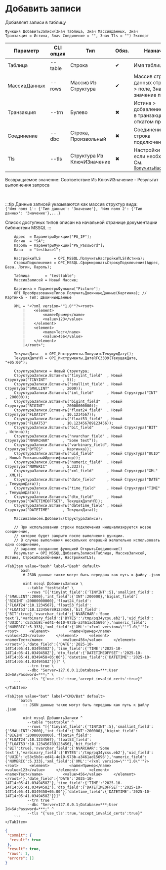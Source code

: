 ﻿---
sidebar_position: 10
description: Добавить записи и другие функции для работы с MSSQL в Открытом пакете интеграций - бесплатной open-source библиотеке интеграций для 1С:Предприятие 8, OneScript и CLI
keywords: [1C, 1С, 1С:Предприятие, 1С:Предприятие 8.3, API, Интеграция, Сервисы, Обмен, OneScript, CLI, MSSQL]
---


# Добавить записи
 Добавляет записи в таблицу



`Функция ДобавитьЗаписи(Знач Таблица, Знач МассивДанных, Знач Транзакция = Истина, Знач Соединение = "", Знач Tls = "") Экспорт`

  | Параметр | CLI опция | Тип | Обяз. | Назначение |
  |-|-|-|-|-|
  | Таблица | --table | Строка | &#x2714; | Имя таблицы |
  | МассивДанных | --rows | Массив Из Структура | &#x2714; | Массив структур данных строк: Ключ > поле, Значение > значение поля |
  | Транзакция | --trn | Булево | &#x2716; | Истина > добавление записей в транзакции с откатом при ошибке |
  | Соединение | --dbc | Строка, Произвольный | &#x2716; | Соединение или строка подключения |
  | Tls | --tls | Структура Из КлючИЗначение | &#x2716; | Настройки TLS, если необходимо. См. [`ПолучитьНастройкиTls`](/docs/MSSQL/Common-methods/Get-tls-settings) |

  
  Возвращаемое значение:   Соответствие Из КлючИЗначение - Результат выполнения запроса

<br/>

:::tip
Данные записей указываются как массив структур вида:<br/>`{'Имя поля 1': {'Тип данных': 'Значение'}, 'Имя поля 2': {'Тип данных': 'Значение'},...}`

Список доступных типов описан на начальной странице документации библиотеки MSSQL
:::
<br/>


```bsl title="Пример использования для 1С:Предприятие/OneScript"
    Адрес  = ПараметрыФункции["PG_IP"];
    Логин  = "SA";
    Пароль = ПараметрыФункции["PG_Password"];
    База   = "testbase1";

    НастройкиTLS      = OPI_MSSQL.ПолучитьНастройкиTLS(Истина);
    СтрокаПодключения = OPI_MSSQL.СформироватьСтрокуПодключения(Адрес, База, Логин, Пароль);

    Таблица       = "testtable";
    МассивЗаписей = Новый Массив;

    Картинка = ПараметрыФункции["Picture"];
    OPI_ПреобразованиеТипов.ПолучитьДвоичныеДанные(Картинка); // Картинка - Тип: ДвоичныеДанные

    XML = "<?xml version=""1.0""?><root>
        |    <element>
        |        <name>Пример</name>
        |        <value>123</value>
        |    </element>
        |    <element>
        |        <name>Тест</name>
        |        <value>456</value>
        |    </element>
        |</root>";

    ТекущаяДата   = OPI_Инструменты.ПолучитьТекущуюДату();
    ТекущаяДатаЧП = OPI_Инструменты.ДатаRFC3339(ТекущаяДата, "+05:00");

    СтруктураЗаписи = Новый Структура;
    СтруктураЗаписи.Вставить("tinyint_field"  , Новый Структура("TINYINT"       , 5));
    СтруктураЗаписи.Вставить("smallint_field" , Новый Структура("SMALLINT"      , 2000));
    СтруктураЗаписи.Вставить("int_field"      , Новый Структура("INT"           , 200000));
    СтруктураЗаписи.Вставить("bigint_field"   , Новый Структура("BIGINT"        , 20000000000));
    СтруктураЗаписи.Вставить("float24_field"  , Новый Структура("FLOAT24"       , 10.1234567));
    СтруктураЗаписи.Вставить("float53_field"  , Новый Структура("FLOAT53"       , 10.123456789123456));
    СтруктураЗаписи.Вставить("bit_field"      , Новый Структура("BIT"           , Истина));
    СтруктураЗаписи.Вставить("nvarchar_field" , Новый Структура("NVARCHAR"      , "Some text"));
    СтруктураЗаписи.Вставить("varbinary_field", Новый Структура("BYTES"         , Картинка));
    СтруктураЗаписи.Вставить("uid_field"      , Новый Структура("UUID"          , Новый УникальныйИдентификатор));
    СтруктураЗаписи.Вставить("numeric_field"  , Новый Структура("NUMERIC"       , 5.333));
    СтруктураЗаписи.Вставить("xml_field"      , Новый Структура("XML"           , XML));
    СтруктураЗаписи.Вставить("date_field"     , Новый Структура("DATE"          , ТекущаяДата));
    СтруктураЗаписи.Вставить("time_field"     , Новый Структура("TIME"          , ТекущаяДата));
    СтруктураЗаписи.Вставить("dto_field"      , Новый Структура("DATETIMEOFFSET", ТекущаяДатаЧП));
    СтруктураЗаписи.Вставить("datetime_field" , Новый Структура("DATETIME"      , ТекущаяДата));

    МассивЗаписей.Добавить(СтруктураЗаписи);

    // При использовании строки подключения инициализируется новое соединение,
    // которое будет закрыто после выполнения функции.
    // В случае выполнения нескольких операций желательно использовать одно соединение,
    // заранее созданное функцией ОткрытьСоединение()
    Результат = OPI_MSSQL.ДобавитьЗаписи(Таблица, МассивЗаписей, Истина, СтрокаПодключения, НастройкиTLS);
```
    

 <Tabs>
  
    <TabItem value="bash" label="Bash" default>
        ```bash
            # JSON данные также могут быть переданы как путь к файлу .json
            
            oint mssql ДобавитьЗаписи \
              --table "testtable" \
              --rows "[{'tinyint_field':{'TINYINT':5},'smallint_field':{'SMALLINT':2000},'int_field':{'INT':200000},'bigint_field':{'BIGINT':20000000000},'float24_field':{'FLOAT24':10.1234567},'float53_field':{'FLOAT53':10.123456789123456},'bit_field':{'BIT':true},'nvarchar_field':{'NVARCHAR':'Some text'},'varbinary_field':{'BYTES':'/tmp/pq34ycsu.eb2'},'uid_field':{'UUID':'c53c5b8c-ed41-4e10-973b-a3461ad15696'},'numeric_field':{'NUMERIC':5.333},'xml_field':{'XML':'<?xml version=\"'"1.0\"'"?><root>     <element>         <name>Пример</name>         <value>123</value>     </element>     <element>         <name>Тест</name>         <value>456</value>     </element> </root>'},'date_field':{'DATE':'2025-10-14T14:05:41.0349458Z'},'time_field':{'TIME':'2025-10-14T14:05:41.0349458Z'},'dto_field':{'DATETIMEOFFSET':'2025-10-14T14:05:41.0349458+05:00'},'datetime_field':{'DATETIME':'2025-10-14T14:05:41.0349458Z'}}]" \
              --trn true \
              --dbc "Server=127.0.0.1;Database=***;User Id=SA;Password=***;" \
              --tls "{'use_tls':true,'accept_invalid_certs':true}"
        ```
    </TabItem>
  
    <TabItem value="bat" label="CMD/Bat" default>
        ```batch
            :: JSON данные также могут быть переданы как путь к файлу .json
            
            oint mssql ДобавитьЗаписи ^
              --table "testtable" ^
              --rows "[{'tinyint_field':{'TINYINT':5},'smallint_field':{'SMALLINT':2000},'int_field':{'INT':200000},'bigint_field':{'BIGINT':20000000000},'float24_field':{'FLOAT24':10.1234567},'float53_field':{'FLOAT53':10.123456789123456},'bit_field':{'BIT':true},'nvarchar_field':{'NVARCHAR':'Some text'},'varbinary_field':{'BYTES':'/tmp/pq34ycsu.eb2'},'uid_field':{'UUID':'c53c5b8c-ed41-4e10-973b-a3461ad15696'},'numeric_field':{'NUMERIC':5.333},'xml_field':{'XML':'<?xml version=\"'"1.0\"'"?><root>     <element>         <name>Пример</name>         <value>123</value>     </element>     <element>         <name>Тест</name>         <value>456</value>     </element> </root>'},'date_field':{'DATE':'2025-10-14T14:05:41.0349458Z'},'time_field':{'TIME':'2025-10-14T14:05:41.0349458Z'},'dto_field':{'DATETIMEOFFSET':'2025-10-14T14:05:41.0349458+05:00'},'datetime_field':{'DATETIME':'2025-10-14T14:05:41.0349458Z'}}]" ^
              --trn true ^
              --dbc "Server=127.0.0.1;Database=***;User Id=SA;Password=***;" ^
              --tls "{'use_tls':true,'accept_invalid_certs':true}"
        ```
    </TabItem>
</Tabs>


```json title="Результат"
{
 "commit": {
  "result": true
 },
 "result": true,
 "rows": 1,
 "errors": []
}
```
